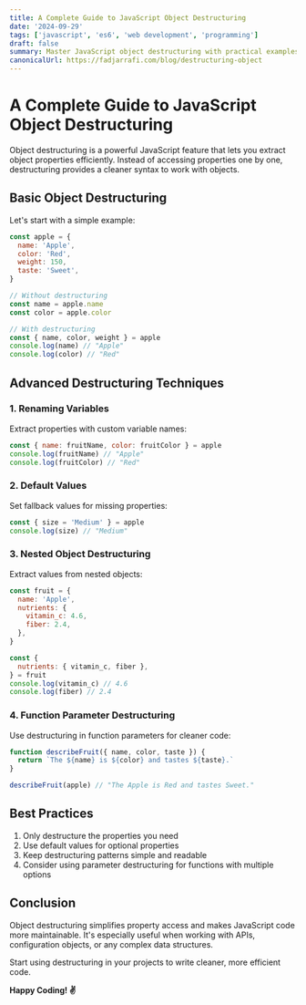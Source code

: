 ```yaml
---
title: A Complete Guide to JavaScript Object Destructuring
date: '2024-09-29'
tags: ['javascript', 'es6', 'web development', 'programming']
draft: false
summary: Master JavaScript object destructuring with practical examples. Learn how to efficiently extract object properties, handle nested objects, and use advanced destructuring patterns.
canonicalUrl: https://fadjarrafi.com/blog/destructuring-object
---
```


# A Complete Guide to JavaScript Object Destructuring

Object destructuring is a powerful JavaScript feature that lets you extract object properties efficiently. Instead of accessing properties one by one, destructuring provides a cleaner syntax to work with objects.

## Basic Object Destructuring

Let's start with a simple example:

```js
const apple = {
  name: 'Apple',
  color: 'Red',
  weight: 150,
  taste: 'Sweet',
}

// Without destructuring
const name = apple.name
const color = apple.color

// With destructuring
const { name, color, weight } = apple
console.log(name) // "Apple"
console.log(color) // "Red"
```

## Advanced Destructuring Techniques

### 1. Renaming Variables

Extract properties with custom variable names:

```js
const { name: fruitName, color: fruitColor } = apple
console.log(fruitName) // "Apple"
console.log(fruitColor) // "Red"
```

### 2. Default Values

Set fallback values for missing properties:

```js
const { size = 'Medium' } = apple
console.log(size) // "Medium"
```

### 3. Nested Object Destructuring

Extract values from nested objects:

```js
const fruit = {
  name: 'Apple',
  nutrients: {
    vitamin_c: 4.6,
    fiber: 2.4,
  },
}

const {
  nutrients: { vitamin_c, fiber },
} = fruit
console.log(vitamin_c) // 4.6
console.log(fiber) // 2.4
```

### 4. Function Parameter Destructuring

Use destructuring in function parameters for cleaner code:

```js
function describeFruit({ name, color, taste }) {
  return `The ${name} is ${color} and tastes ${taste}.`
}

describeFruit(apple) // "The Apple is Red and tastes Sweet."
```

## Best Practices

1. Only destructure the properties you need
2. Use default values for optional properties
3. Keep destructuring patterns simple and readable
4. Consider using parameter destructuring for functions with multiple options

## Conclusion

Object destructuring simplifies property access and makes JavaScript code more maintainable. It's especially useful when working with APIs, configuration objects, or any complex data structures.

Start using destructuring in your projects to write cleaner, more efficient code.

**Happy Coding! ✌️**
